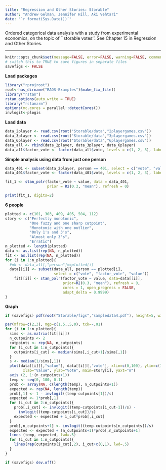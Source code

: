 ```yaml
---
title: "Regression and Other Stories: Storable"
author: "Andrew Gelman, Jennifer Hill, Aki Vehtari"
date: "`r format(Sys.Date())`"
---
```

Ordered categorical data analysis with a study from experimental
economics, on the topic of ``storable votes''. See Chapter 15 in
Regression and Other Stories.

-------------


```r
knitr::opts_chunk$set(message=FALSE, error=FALSE, warning=FALSE, comment=NA)
# switch this to TRUE to save figures in separate files
savefigs <- FALSE
```

**Load packages**

```r
library("rprojroot")
root<-has_dirname("RAOS-Examples")$make_fix_file()
library("rstan")
rstan_options(auto_write = TRUE)
library("rstanarm")
options(mc.cores = parallel::detectCores())
invlogit<-plogis
```

**Load data**

```r
data_2player <- read.csv(root("Storable/data","2playergames.csv"))
data_3player <- read.csv(root("Storable/data","3playergames.csv"))
data_6player <- read.csv(root("Storable/data","6playergames.csv"))
data_all <- rbind(data_2player, data_3player, data_6player)
data_all$factor_vote <- factor(data_all$vote, levels = c(1, 2, 3), labels = c("1", "2", "3"), ordered=TRUE)
```

**Simple analysis using data from just one person**

```r
data_401 <- subset(data_2player, person == 401, select = c("vote", "value"))
data_401$factor_vote <- factor(data_401$vote, levels = c(1, 2, 3), labels = c("1", "2", "3"), ordered=TRUE)
```
```r
fit_1 <- stan_polr(factor_vote ~ value, data = data_401,
                   prior = R2(0.3, "mean"), refresh = 0)
```
```r
print(fit_1, digits=2)
```

**6 people**

```r
plotted <- c(101, 303, 409, 405, 504, 112)
story <- c("Perfectly monotonic",
           "One fuzzy and one sharp cutpoint",
           "Monotonic with one outlier",
           "Only 1's and 3's",
           "Almost only 3's",
           "Erratic")
n_plotted <- length(plotted)
data <- as.list(rep(NA, n_plotted))
fit <- as.list(rep(NA, n_plotted))
for (i in 1:n_plotted){
  #ok <- data_all[,"person"]==plotted[i]
  data[[i]] <- subset(data_all, person == plotted[i], 
                      select = c("vote", "factor_vote", "value"))
    fit[[i]] <- stan_polr(factor_vote ~ value, data=data[[i]],
                          prior=R2(0.3, "mean"), refresh = 0,
                          cores = 1, open_progress = FALSE,
                          adapt_delta = 0.9999)
}
```

**Graph**

```r
if (savefigs) pdf(root("Storable/figs","sampledata4.pdf"), height=5, width=8)
```
```r
par(mfrow=c(2,3), mgp=c(1.5,.5,0), tck=-.01)
for (i in 1:n_plotted){
  sims <- as.matrix(fit[[i]])
  n_cutpoints <- 2
  cutpoints <- rep(NA, n_cutpoints)
  for (i_cut in 1:n_cutpoints){
    cutpoints[i_cut] <- median(sims[,i_cut+1]/sims[,1])
  }
  s <- median(1/sims[,1])
  plot(data[[i]][,"value"], data[[i]][,"vote"], xlim=c(0,100), ylim=c(1,3),
        xlab="Value", ylab="Vote", main=story[i], yaxt="n")
  axis (2, 1:(n_cutpoints+1))
  temp <- seq(0, 100, 0.1)
  prob <- array(NA, c(length(temp), n_cutpoints+1))
  expected <- rep(NA, length(temp))
  prob[,1] <- 1 - invlogit((temp-cutpoints[1])/s)
  expected <- 1*prob[,1]
  for (i_cut in 2:n_cutpoints){
    prob[,i_cut] <- invlogit((temp-cutpoints[i_cut-1])/s) -
      invlogit((temp-cutpoints[i_cut])/s)
    expected <- expected + i_cut*prob[,i_cut]
  }
  prob[,n_cutpoints+1] <- invlogit((temp-cutpoints[n_cutpoints])/s)
  expected <- expected + (n_cutpoints+1)*prob[,n_cutpoints+1]
  lines (temp, expected, lwd=.5)
  for (i_cut in 1:n_cutpoints){
    lines(rep(cutpoints[i_cut],2), i_cut+c(0,1), lwd=.5)
  }
}
```
```r
if (savefigs) dev.off()
```

